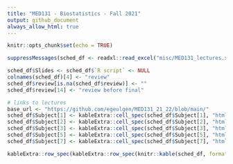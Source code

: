 ```yaml
---
title: "MED131 - Biostatistics - Fall 2021"
output: github_document
always_allow_html: true
---
```


```r
knitr::opts_chunk$set(echo = TRUE)
```

```r
suppressMessages(sched_df <- readxl::read_excel("misc/MED131_lectures.xlsx"))

sched_df$Slides <- sched_df$`R script` <- NULL
colnames(sched_df)[4] <- "review"
sched_df$review[is.na(sched_df$review)] <- ""
sched_df$review[14] <- "review before final"

# links to lectures
base_url <- "https://github.com/egeulgen/MED131_21_22/blob/main/"
sched_df$Subject[1] <- kableExtra::cell_spec(sched_df$Subject[1], "html", link = paste0(base_url, "lectures/1.descriptive.pdf"))
sched_df$Subject[2] <- kableExtra::cell_spec(sched_df$Subject[2], "html", link = paste0(base_url, "lectures/2.descriptive.pdf"))
sched_df$Subject[3] <- kableExtra::cell_spec(sched_df$Subject[3], "html", link = paste0(base_url, "lectures/3.hypothesis_testing_one_sample.pdf"))
sched_df$Subject[5] <- kableExtra::cell_spec(sched_df$Subject[5], "html", link = paste0(base_url, "lectures/5.two_sample_anova.pdf"))
sched_df$Subject[7] <- kableExtra::cell_spec(sched_df$Subject[7], "html", link = paste0(base_url, "lectures/7.chi_squared.pdf"))

kableExtra::row_spec(kableExtra::row_spec(knitr::kable(sched_df, format = "html", escape = FALSE), which(grepl("Midterm", sched_df$Subject)), bold = TRUE, background = "#F4B41A"), nrow(sched_df), bold = TRUE, background = "#E2725A")
```